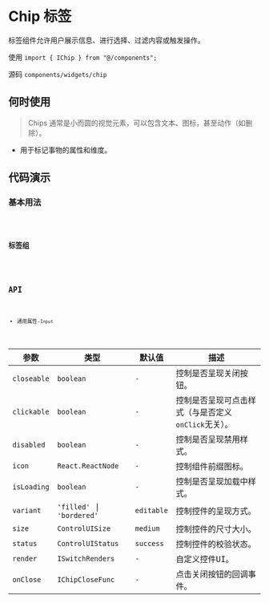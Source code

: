 # Chip 标签

标签组件允许用户展示信息、进行选择、过滤内容或触发操作。

使用 `import { IChip } from "@/components";`

源码 `components/widgets/chip`

## 何时使用

> Chips 通常是小而圆的视觉元素，可以包含文本、图标，甚至动作（如删除）。

* 用于标记事物的属性和维度。

## 代码演示

### 基本用法

<code src='@cases/chip/basic' />

### 标签组

<code src='@cases/chip/group' />

## API

* 通用属性-`Input`

| 参数 | 类型 | 默认值 | 描述 |
| ---------------- | -------------------------- | ------------ | ------------ |
| `closeable`      | `boolean`                  | `-`          | 控制是否呈现关闭按钮。|
| `clickable`      | `boolean`                  | `-`          | 控制是否呈现可点击样式（与是否定义`onClick`无关）。|
| `disabled`       | `boolean`                  | `-`          | 控制是否呈现禁用样式。|
| `icon`           | `React.ReactNode`          | `-`          | 控制组件前缀图标。|
| `isLoading`      | `boolean`                  | `-`          | 控制是否呈现加载中样式。|
| `variant`        | `'filled'` \| `'bordered'` | `editable`   | 控制控件的呈现方式。|
| `size`           | `ControlUISize`            | `medium`     | 控制控件的尺寸大小。|
| `status`         | `ControlUIStatus`          | `success`    | 控制控件的校验状态。|
| `render`         | `ISwitchRenders`           | `-`          | 自定义控件UI。|
| `onClose`        | `IChipCloseFunc`           | `-`          | 点击关闭按钮的回调事件。|
